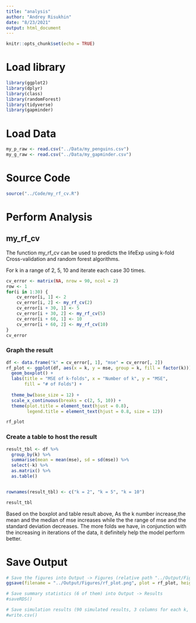 ```yaml
---
title: "analysis"
author: "Andrey Risukhin"
date: "8/23/2021"
output: html_document
---
```


```r
knitr::opts_chunk$set(echo = TRUE)
```

# Load library

```r
library(ggplot2)
library(dplyr)
library(class)
library(randomForest)
library(tidyverse)
library(gapminder)
```

# Load Data

```r
my_p_raw <- read.csv("../Data/my_penguins.csv")
my_g_raw <- read.csv("../Data/my_gapminder.csv")
```

# Source Code

```r
source("../Code/my_rf_cv.R")
```

# Perform Analysis

## my_rf_cv

The function my_rf_cv can be used to predicts the lifeExp using k-fold Cross-validation and random forest algorithms.

For k in a range of 2, 5, 10 and iterate each case 30 times.

```r
cv_error <- matrix(NA, nrow = 90, ncol = 2)
row <- 1
for(i in 1:30) {
    cv_error[i, 1] <- 2
    cv_error[i, 2] <- my_rf_cv(2)
    cv_error[i + 30, 1] <- 5
    cv_error[i + 30, 2] <- my_rf_cv(5)
    cv_error[i + 60, 1] <- 10
    cv_error[i + 60, 2] <- my_rf_cv(10)
}
cv_error
```


### Graph the result 
```r
df <- data.frame("k" = cv_error[, 1], "mse" = cv_error[, 2])
rf_plot <- ggplot(df, aes(x = k, y = mse, group = k, fill = factor(k))) +
  geom_boxplot() +
  labs(title = "MSE of k-folds", x = "Number of k", y = "MSE", 
       fill = "# of Folds") +
  
  theme_bw(base_size = 12) +
  scale_x_continuous(breaks = c(2, 5, 10)) +
  theme(plot.title = element_text(hjust = 0.8),
        legend.title = element_text(hjust = 0.8, size = 12))

rf_plot
```

### Create a table to host the result 
```r
result_tbl <- df %>% 
  group_by(k) %>%
  summarise(mean = mean(mse), sd = sd(mse)) %>%
  select(-k) %>%
  as.matrix() %>%
  as.table()


rownames(result_tbl) <- c("k = 2", "k = 5", "k = 10")

result_tbl
```
Based on the boxplot and table result above, As the k number increase,the mean and the median of mse increases while the the range of mse and the standard deviation decreases. 
The more folds we  have, in conjunction with the increasing in  iterations of the data, it definitely help the model perform better.

# Save Output

```r
# Save the figures into Output -> Figures (relative path "../Output/Figures)
ggsave(filename = "../Output/Figures/rf_plot.png", plot = rf_plot, height = 5, width = 7)

# Save summary statistics (6 of them) into Output -> Results
#saveRDS()

# Save simulation results (90 simulated results, 3 columns for each k, 30 rows each sim) into Output -> Results
#write.csv()
```

